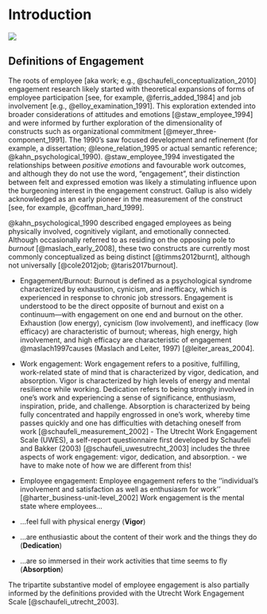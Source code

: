 # Introduction {#intro}

![](research.jpg)

## Definitions of Engagement

The roots of employee [aka work; e.g., @schaufeli_conceptualization_2010] engagement research likely started with theoretical expansions of forms of employee participation [see, for example, @ferris_added_1984] and job involvement [e.g., @elloy_examination_1991]. This exploration extended into broader considerations of attitudes and emotions [@staw_employee_1994] and were informed by further exploration of the dimensionality of constructs such as organizational commitment [@meyer_three-component_1991]. The 1990's saw focused development and refinement (for example, a dissertation; @leone_relation_1995 or actual semantic reference; @kahn_psychological_1990). @staw_employee_1994 investigated the relationships between *positive emotions* and favourable work outcomes, and although they do not use the word, "engagement", their distinction between felt and expressed emotion was likely a stimulating influence upon the burgeoning interest in the engagement construct. Gallup is also widely acknowledged as an early pioneer in the measurement of the construct [see, for example, @coffman_hard_1999].

@kahn_psychological_1990 described engaged employees as being physically involved, cognitively vigilant, and emotionally connected. Although occasionally referred to as residing on the opposing pole to *burnout* [@maslach_early_2008], these two constructs are currently most commonly conceptualized as being distinct [@timms2012burnt], although not universally [@cole2012job; @taris2017burnout].

-   Engagement/Burnout: Burnout is defined as a psychological syndrome characterized by exhaustion, cynicism, and inefficacy, which is experienced in response to chronic job stressors. Engagement is understood to be the direct opposite of burnout and exist on a continuum---with engagement on one end and burnout on the other. Exhaustion (low energy), cynicism (low involvement), and inefficacy (low efficacy) are characteristic of burnout; whereas, high energy, high involvement, and high efficacy are characteristic of engagement @maslach1997causes (Maslach and Leiter, 1997) [@leiter_areas_2004].

-   Work engagement: Work engagement refers to a positive, fulfilling, work-related state of mind that is characterized by vigor, dedication, and absorption. Vigor is characterized by high levels of energy and mental resilience while working. Dedication refers to being strongly involved in one's work and experiencing a sense of significance, enthusiasm, inspiration, pride, and challenge. Absorption is characterized by being fully concentrated and happily engrossed in one's work, whereby time passes quickly and one has difficulties with detaching oneself from work [@schaufeli_measurement_2002] - The Utrecht Work Engagement Scale (UWES), a self-report questionnaire first developed by Schaufeli and Bakker (2003) [@schaufeli_uwesutrecht_2003] includes the three aspects of work engagement: vigor, dedication, and absorption. - we have to make note of how we are different from this!

-   Employee engagement: Employee engagement refers to the ''individual's involvement and satisfaction as well as enthusiasm for work'' [@harter_business-unit-level_2002] Work engagement is the mental state where employees...

-   ...feel full with physical energy (**Vigor**)

-   ...are enthusiastic about the content of their work and the things they do (**Dedication**)

-   ...are so immersed in their work activities that time seems to fly (**Absorption**)

The tripartite substantive model of employee engagement is also partially informed by the definitions provided with the Utrecht Work Engagement Scale [@schaufeli_utrecht_2003].
